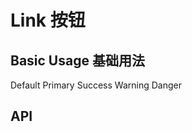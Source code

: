 

<Meta title="Components 基础组件/08 - Link 文字链接" component={Link} />

# Link 按钮

## Basic Usage 基础用法

<Preview>
  <Row>
    <Link className="demo-link">Default</Link>
    <Link className="demo-link" type="primary">
      Primary
    </Link>
    <Link className="demo-link" type="success">
      Success
    </Link>
    <Link className="demo-link" type="warning">
      Warning
    </Link>
    <Link className="demo-link" type="danger">
      Danger
    </Link>
  </Row>
</Preview>

## API

<Props of={Link} />

